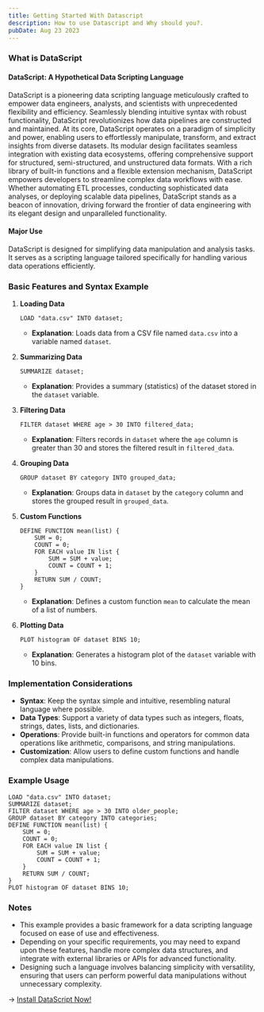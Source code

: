 ```yaml
---
title: Getting Started With Datascript
description: How to use Datascript and Why should you?.
pubDate: Aug 23 2023
---
```



### What is DataScript
#### DataScript: A Hypothetical Data Scripting Language

DataScript is a pioneering data scripting language meticulously crafted to empower data engineers, analysts, and scientists with unprecedented flexibility and efficiency. Seamlessly blending intuitive syntax with robust functionality, DataScript revolutionizes how data pipelines are constructed and maintained. At its core, DataScript operates on a paradigm of simplicity and power, enabling users to effortlessly manipulate, transform, and extract insights from diverse datasets. Its modular design facilitates seamless integration with existing data ecosystems, offering comprehensive support for structured, semi-structured, and unstructured data formats. With a rich library of built-in functions and a flexible extension mechanism, DataScript empowers developers to streamline complex data workflows with ease. Whether automating ETL processes, conducting sophisticated data analyses, or deploying scalable data pipelines, DataScript stands as a beacon of innovation, driving forward the frontier of data engineering with its elegant design and unparalleled functionality.

#### Major Use

DataScript is designed for simplifying data manipulation and analysis tasks. It serves as a scripting language tailored specifically for handling various data operations efficiently.

### Basic Features and Syntax Example

1. **Loading Data**

   ```plaintext
   LOAD "data.csv" INTO dataset;
   ```

   - **Explanation**: Loads data from a CSV file named `data.csv` into a variable named `dataset`.

2. **Summarizing Data**

   ```plaintext
   SUMMARIZE dataset;
   ```

   - **Explanation**: Provides a summary (statistics) of the dataset stored in the `dataset` variable.

3. **Filtering Data**

   ```plaintext
   FILTER dataset WHERE age > 30 INTO filtered_data;
   ```

   - **Explanation**: Filters records in `dataset` where the `age` column is greater than 30 and stores the filtered result in `filtered_data`.

4. **Grouping Data**

   ```plaintext
   GROUP dataset BY category INTO grouped_data;
   ```

   - **Explanation**: Groups data in `dataset` by the `category` column and stores the grouped result in `grouped_data`.

5. **Custom Functions**

   ```plaintext
   DEFINE FUNCTION mean(list) {
       SUM = 0;
       COUNT = 0;
       FOR EACH value IN list {
           SUM = SUM + value;
           COUNT = COUNT + 1;
       }
       RETURN SUM / COUNT;
   }
   ```

   - **Explanation**: Defines a custom function `mean` to calculate the mean of a list of numbers.

6. **Plotting Data**

   ```plaintext
   PLOT histogram OF dataset BINS 10;
   ```

   - **Explanation**: Generates a histogram plot of the `dataset` variable with 10 bins.

### Implementation Considerations

- **Syntax**: Keep the syntax simple and intuitive, resembling natural language where possible.
- **Data Types**: Support a variety of data types such as integers, floats, strings, dates, lists, and dictionaries.
- **Operations**: Provide built-in functions and operators for common data operations like arithmetic, comparisons, and string manipulations.
- **Customization**: Allow users to define custom functions and handle complex data manipulations.

### Example Usage

```plaintext
LOAD "data.csv" INTO dataset;
SUMMARIZE dataset;
FILTER dataset WHERE age > 30 INTO older_people;
GROUP dataset BY category INTO categories;
DEFINE FUNCTION mean(list) {
    SUM = 0;
    COUNT = 0;
    FOR EACH value IN list {
        SUM = SUM + value;
        COUNT = COUNT + 1;
    }
    RETURN SUM / COUNT;
}
PLOT histogram OF dataset BINS 10;
```

### Notes

- This example provides a basic framework for a data scripting language focused on ease of use and effectiveness.
- Depending on your specific requirements, you may need to expand upon these features, handle more complex data structures, and integrate with external libraries or APIs for advanced functionality.
- Designing such a language involves balancing simplicity with versatility, ensuring that users can perform powerful data manipulations without unnecessary complexity.


-> [Install DataScript Now!](https://github.com/nia-cloud-official/datascript/)